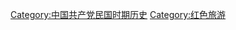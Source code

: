 {{Catnav|頁面分類|地理|国家|亚洲国家|中国|中国城市}}
{{Catnav|頁面分類|地理|国家|亚洲国家|中华人民共和国|中华人民共和国政党}}
{{Catmore|革命聖地}}

[[Category:中国共产党民国时期历史|Category:中国共产党民国时期历史]]
[[Category:红色旅游|Category:红色旅游]]